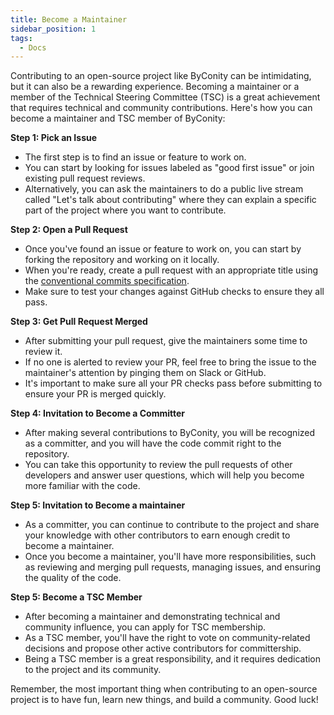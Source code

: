 ```yaml
---
title: Become a Maintainer
sidebar_position: 1
tags:
  - Docs
---
```


Contributing to an open-source project like ByConity can be intimidating, but it can also be a rewarding experience.
Becoming a maintainer or a member of the Technical Steering Committee (TSC) is a great achievement that requires technical and community contributions.
Here's how you can become a maintainer and TSC member of ByConity:

**Step 1: Pick an Issue**

- The first step is to find an issue or feature to work on.
- You can start by looking for issues labeled as "good first issue" or join existing pull request reviews.
- Alternatively, you can ask the maintainers to do a public live stream called "Let's talk about contributing"
  where they can explain a specific part of the project where you want to contribute.

**Step 2: Open a Pull Request**

- Once you've found an issue or feature to work on, you can start by forking the repository and working on it locally.
- When you're ready, create a pull request with an appropriate title using the [conventional commits specification](https://www.conventionalcommits.org/en/v1.0.0/#summary).
- Make sure to test your changes against GitHub checks to ensure they all pass.

**Step 3: Get Pull Request Merged**

- After submitting your pull request, give the maintainers some time to review it.
- If no one is alerted to review your PR, feel free to bring the issue to the maintainer's attention by pinging them on Slack or GitHub.
- It's important to make sure all your PR checks pass before submitting to ensure your PR is merged quickly.

**Step 4: Invitation to Become a Committer**

- After making several contributions to ByConity, you will be recognized as a committer, and you will have the code commit right to the repository.
- You can take this opportunity to review the pull requests of other developers and answer user questions, which will help you become more familiar with the code.

**Step 5: Invitation to Become a maintainer**

- As a committer, you can continue to contribute to the project and share your knowledge with other contributors to earn enough credit to become a maintainer.
- Once you become a maintainer, you'll have more responsibilities, such as reviewing and merging pull requests, managing issues, and ensuring the quality of the code.

**Step 5: Become a TSC Member**

- After becoming a maintainer and demonstrating technical and community influence, you can apply for TSC membership.
- As a TSC member, you'll have the right to vote on community-related decisions and propose other active contributors for committership.
- Being a TSC member is a great responsibility, and it requires dedication to the project and its community.

Remember, the most important thing when contributing to an open-source project is to have fun, learn new things, and build a community.
Good luck!
